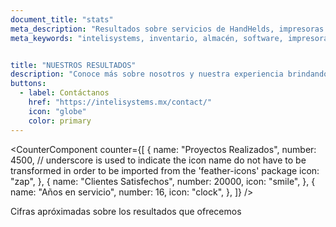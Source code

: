 ```yaml
---
document_title: "stats"
meta_description: "Resultados sobre servicios de HandHelds, impresoras industriales y software especializado."
meta_keywords: "intelisystems, inventario, almacén, software, impresoras, handheld"


title: "NUESTROS RESULTADOS"
description: "Conoce más sobre nosotros y nuestra experiencia brindando servicios de HandHeld, Impresoras y de Software para la toma de inventario."
buttons:
  - label: Contáctanos
    href: "https://intelisystems.mx/contact/"
    icon: "globe"
    color: primary
---
```


<CounterComponent
  counter={[
    {
      name: "Proyectos Realizados",
      number: 4500,
      // underscore is used to indicate the icon name do not have to be transformed in order to be imported from the 'feather-icons' package
      icon: "zap",
    },
    {
      name: "Clientes Satisfechos",
      number: 20000,
      icon: "smile",
    },
    {
      name: "Años en servicio",
      number: 16,
      icon: "clock",
    },
  ]}
/>

<p class="text-text-disabled text-sm text-center mt-4">Cifras apróximadas sobre los resultados que ofrecemos</p>
<br/>